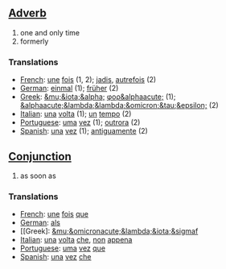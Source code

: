 ==[[Adverb]]==

#one and only time
#formerly

===Translations===
*[[French]]: [[une]] [[fois]] (1, 2); [[jadis]], [[autrefois]] (2)
*[[German]]: [[einmal]] (1); [[früher]] (2)
*[[Greek]]: [[&mu;&iota;&alpha;]] [[φορ&alphaacute;]] (1); [[&alphaacute;&lambda;&lambda;&omicron;&tau;&epsilon;]] (2)
*[[Italian]]: [[una]] [[volta]] (1); [[un]] [[tempo]] (2)
*[[Portuguese]]: [[uma]] [[vez]] (1); [[outrora]] (2)
*[[Spanish]]: [[una]] [[vez]] (1); [[antiguamente]] (2)

==[[Conjunction]]==

#as soon as

===Translations===

*[[French]]: [[une]] [[fois]] [[que]]
*[[German]]: [[als]]
*[[Greek]: [[&mu;&omicronacute;&lambda;&iota;&sigmaf]]
*[[Italian]]: [[una]] [[volta]] [[che]], [[non]] [[appena]]
*[[Portuguese]]: [[uma]] [[vez]] [[que]]
*[[Spanish]]: [[una]] [[vez]] [[che]]
